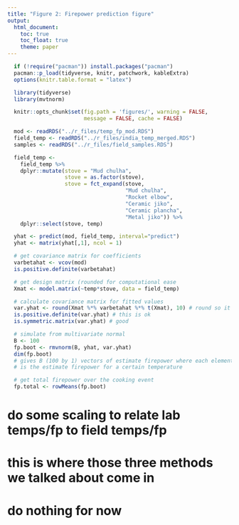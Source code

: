 ```yaml
---
title: "Figure 2: Firepower prediction figure"
output:
  html_document:
    toc: true
    toc_float: true
    theme: paper
---
```


```r
  if (!require("pacman")) install.packages("pacman")
  pacman::p_load(tidyverse, knitr, patchwork, kableExtra)
  options(knitr.table.format = "latex")
```

```r
  library(tidyverse)
  library(mvtnorm)
```

```r
  knitr::opts_chunk$set(fig.path = 'figures/', warning = FALSE,
                        message = FALSE, cache = FALSE)
```

```r
  mod <- readRDS("../r_files/temp_fp_mod.RDS")
  field_temp <- readRDS("../r_files/india_temp_merged.RDS")
  samples <- readRDS("../r_files/field_samples.RDS")
```

```r
  field_temp <-
    field_temp %>%
    dplyr::mutate(stove = "Mud chulha",
                  stove = as.factor(stove),
                  stove = fct_expand(stove,
                                     "Mud chulha",
                                     "Rocket elbow",
                                     "Ceramic jiko",
                                     "Ceramic plancha",
                                     "Metal jiko")) %>%
    dplyr::select(stove, temp)
```

```r
  yhat <- predict(mod, field_temp, interval="predict")
  yhat <- matrix(yhat[,1], ncol = 1)
```

```r
  # get covariance matrix for coefficients
  varbetahat <- vcov(mod)
  is.positive.definite(varbetahat)
```

```r
  # get design matrix (rounded for computational ease
  Xmat <- model.matrix(~temp*stove, data = field_temp)
```

```r
  # calculate covariance matrix for fitted values
  var.yhat <- round(Xmat %*% varbetahat %*% t(Xmat), 10) # round so it's symmetric, computer precision problem 
  is.positive.definite(var.yhat) # this is ok
  is.symmetric.matrix(var.yhat) # good
```

```r
  # simulate from multivariate normal
  B <- 100 
  fp.boot <- rmvnorm(B, yhat, var.yhat)
  dim(fp.boot)
  # gives B (100 by 1) vectors of estimate firepower where each element of the vector 
  # is the estimate firepower for a certain temperature
```

```r
  # get total firepower over the cooking event
  fp.total <- rowMeans(fp.boot)
```

# do some scaling to relate lab temps/fp to field temps/fp
# this is where those three methods we talked about come in
# do nothing for now